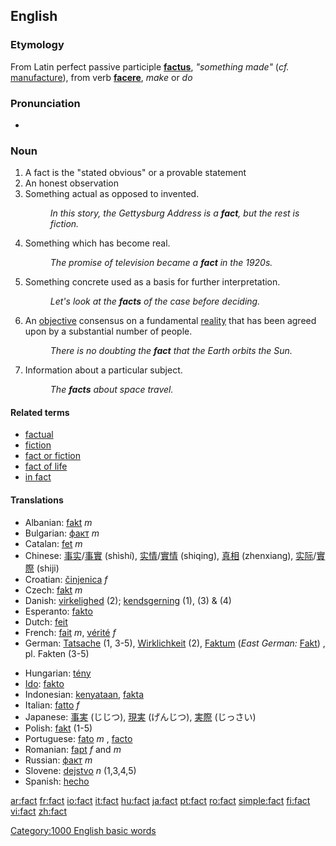 {{wikipedia}}
==English==

{{rank|least|person|case|313|fact|known|thee|hope}}

===Etymology===
From Latin perfect passive participle '''[[factus]]''', ''"something made"'' (''cf.'' [[manufacture]]), from verb '''[[facere]]''', ''make'' or ''do''

===Pronunciation===
*{{audio|en-us-fact.ogg|Audio (US)}}

===Noun===
{{en-noun}}

# A fact is the "stated obvious" or a provable statement  
# An honest observation
# Something actual as opposed to invented.
#: ''In this story, the Gettysburg Address is a '''fact''', but the rest is fiction.''
# Something which has become real.
#: ''The promise of television became a '''fact''' in the 1920s.''
# Something concrete used as a basis for further interpretation.
#: ''Let's look at the '''facts''' of the case before deciding.''
# An [[objective]] consensus on a fundamental [[reality]] that has been agreed upon by a substantial number of people.
#: ''There is no doubting the '''fact''' that the Earth orbits the Sun.''
# Information about a particular subject.
#:''The '''facts''' about space travel.''

====Related terms====
*[[factual]]
*[[fiction]]
*[[fact or fiction]]
*[[fact of life]]
*[[in fact]]

====Translations====
{{rfc-trans}}
{{top}}
*Albanian: [[fakt]] ''m''
*Bulgarian: [[факт]] ''m''
*Catalan: [[fet]] ''m''
*Chinese: [[事实]]/[[事實]] (shìshí), [[实情]]/[[實情]] (shiqing), [[真相]] (zhenxiang), [[实际]]/[[實際]] (shiji)
*Croatian: [[činjenica]] ''f''
*Czech: [[fakt]] ''m''
*Danish: [[virkelighed]] (2); [[kendsgerning]] (1), (3) & (4)
*Esperanto: [[fakto]]
*Dutch: [[feit]]
*French: [[fait]] ''m'', [[vérité]] ''f''
*German: [[Tatsache]] {{f}} (1, 3-5), [[Wirklichkeit]] {{f}} (2), [[Faktum]] (''East German:'' [[Fakt]]) {{n}}, pl. Fakten  (3-5)
{{mid}}
*Hungarian: [[tény]]
*[[Ido]]: [[fakto]]
*Indonesian: [[kenyataan]], [[fakta]]
*Italian: [[fatto]] ''f''
*Japanese: [[事実]] (じじつ), [[現実]] (げんじつ), [[実際]] (じっさい)
*Polish: [[fakt]] {{m}} (1-5)
*Portuguese: [[fato]] ''m'' {{italbrac|Brazil}}, [[facto]] {{italbrac|Portugal}}
*Romanian: [[fapt]] ''f'' and ''m''
*Russian: [[факт]] ''m''
*Slovene: [[dejstvo]] ''n'' (1,3,4,5)
*Spanish: [[hecho]] {{m}}
{{bottom}}

[[Category:1000 English basic words]]

[[ar:fact]]
[[fr:fact]]
[[io:fact]]
[[it:fact]]
[[hu:fact]]
[[ja:fact]]
[[pt:fact]]
[[ro:fact]]
[[simple:fact]]
[[fi:fact]]
[[vi:fact]]
[[zh:fact]]